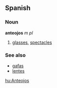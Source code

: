 ==Spanish==
===Noun===
'''anteojos''' ''m pl''

# [[glasses]], [[spectacles]]

===See also===
*[[gafas]]
*[[lente]]s

[[hu:Anteojos]]
